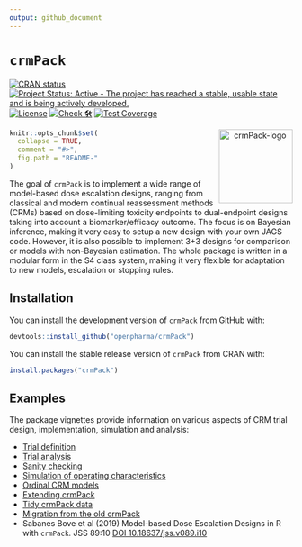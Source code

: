 ```yaml
---
output: github_document
---
```


<!-- markdownlint-disable-file -->
<!-- README.md is generated from README.Rmd. Please edit that file -->

# `crmPack` 

<!-- badges: start -->
[![CRAN status](https://www.r-pkg.org/badges/version/crmPack)](https://CRAN.R-project.org/package=crmPack)
[![Project Status: Active - The project has reached a stable, usable state and is being actively developed.](https://www.repostatus.org/badges/latest/active.svg)](https://www.repostatus.org/#active)
[![License](https://img.shields.io/badge/License-Apache_2.0-blue.svg)](https://opensource.org/licenses/Apache-2.0)
[![Check 🛠](https://github.com/openpharma/crmPack/actions/workflows/check.yaml/badge.svg)](https://github.com/openpharma/crmPack/actions/workflows/check.yaml)
[![Test Coverage](https://raw.githubusercontent.com/openpharma/crmPack/_xml_coverage_reports/data/main/badge.svg)](https://raw.githubusercontent.com/openpharma/crmPack/_xml_coverage_reports/data/main/badge.svg)
<!-- badges: end -->

<p align="center"> <img src='man/figures/logo.png' align="right" height="131.5" alt="crmPack-logo"/> </p>

```r
knitr::opts_chunk$set(
  collapse = TRUE,
  comment = "#>",
  fig.path = "README-"
)
```

The goal of `crmPack` is to implement a wide range of model-based dose
escalation designs, ranging from classical and modern continual
reassessment methods (CRMs) based on dose-limiting toxicity endpoints to
dual-endpoint designs taking into account a biomarker/efficacy outcome. The
focus is on Bayesian inference, making it very easy to setup a new design
with your own JAGS code. However, it is also possible to implement 3+3
designs for comparison or models with non-Bayesian estimation. The whole
package is written in a modular form in the S4 class system, making it very
flexible for adaptation to new models, escalation or stopping rules.

## Installation

You can install the development version of `crmPack` from GitHub with:

```r
devtools::install_github("openpharma/crmPack")
```

You can install the stable release version of `crmPack` from CRAN with:

```r
install.packages("crmPack")
```

## Examples

The package vignettes provide information on various aspects of CRM trial design, implementation, simulation and analysis:

* [Trial definition](https://openpharma.github.io/crmPack/main/articles/trial_definition.html)
* [Trial analysis](https://openpharma.github.io/crmPack/main/articles/trial_analysis.html)
* [Sanity checking](https://openpharma.github.io/crmPack/main/articles/trial_sanity_checks.html)
* [Simulation of operating characteristics](https://openpharma.github.io/crmPack/main/articles/trial_simulation.html)
* [Ordinal CRM models](https://openpharma.github.io/crmPack/main/articles/ordinal-crm.html)
* [Extending crmPack](https://openpharma.github.io/crmPack/main/articles/parallel_computing_with_extensions.html)
* [Tidy crmPack data](https://openpharma.github.io/crmPack/main/articles/tidy_method.html)
* [Migration from the old crmPack](https://openpharma.github.io/crmPack/main/articles/migration_from_the_old_crmPack.html)
* Sabanes Bove et al (2019)  Model-based Dose Escalation Designs in R with `crmPack`. JSS 89:10 [DOI 10.18637/jss.v089.i10](https://www.jstatsoft.org/article/view/v089i10)
